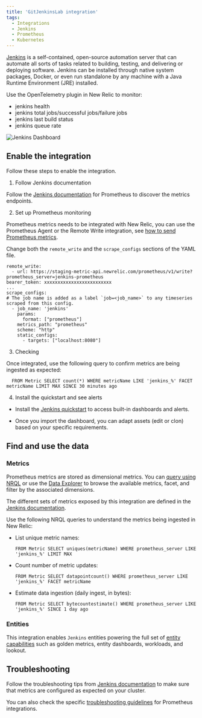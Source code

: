 ```yaml
---
title: 'GitJenkinsLab integration'
tags:
  - Integrations
  - Jenkins
  - Prometheus
  - Kubernetes
---
```



[Jenkins](https://www.jenkins.io/doc/) is a self-contained, open-source automation server that can automate all sorts of tasks related to building, testing, and delivering or deploying software. Jenkins can be installed through native system packages, Docker, or even run standalone by any machine with a Java Runtime Environment (JRE) installed.

Use the OpenTelemetry plugin in New Relic to monitor:

* jenkins health
* jenkins total jobs/successful jobs/failure jobs
* jenkins last build status
* jenkins queue rate

<img
  title="Jenkins Dashboard"
  alt="Jenkins Dashboard"
  src={kubernetesJenkinsDashboard}
/>

## Enable the integration

Follow these steps to enable the integration.

1. Follow Jenkins documentation

  Follow the [Jenkins documentation](https://plugins.jenkins.io/prometheus/) for Prometheus to discover the metrics endpoints.

2. Set up Prometheus monitoring

  Prometheus metrics needs to be integrated with New Relic, you can use the Prometheus Agent or the Remote Write integration, see [how to send Prometheus metrics](/docs/infrastructure/prometheus-integrations/get-started/send-prometheus-metric-data-new-relic/).

  Change both the `remote_write` and the `scrape_configs` sections of the YAML file.

  ```
  remote_write:
    - url: https://staging-metric-api.newrelic.com/prometheus/v1/write?prometheus_server=jenkins-prometheus
  bearer_token: xxxxxxxxxxxxxxxxxxxxxxxxx
  ...
  scrape_configs:
  # The job name is added as a label `job=<job_name>` to any timeseries scraped from this config.
    - job_name: 'jenkins'
      params:
        format: ["prometheus"]
      metrics_path: "prometheus"
      scheme: "http"
      static_configs:
        - targets: ["localhost:8080"]
  ```

3. Checking

  Once integrated, use the following query to confirm metrics are being ingested as expected:

  ```
    FROM Metric SELECT count(*) WHERE metricName LIKE 'jenkins_%' FACET metricName LIMIT MAX SINCE 30 minutes ago
  ```

4. Install the quickstart and see alerts

  * Install the [Jenkins quickstart](https://newrelic.com/instant-observability/jenkins) to access built-in dashboards and alerts. 

  * Once you import the dashboard, you can adapt assets (edit or clon) based on your specific requirements.

## Find and use the data

### Metrics

Prometheus metrics are stored as dimensional metrics. You can [query using NRQL](/docs/telemetry-data-platform/get-data/apis/query-metric-data-type/) or use the [Data Explorer](/docs/query-your-data/explore-query-data/browse-data/introduction-data-explorer/) to browse the available metrics, facet, and filter by the associated dimensions.

The different sets of metrics exposed by this integration are defined in the [Jenkins documentation](https://plugins.jenkins.io/prometheus/).

Use the following NRQL queries to understand the metrics being ingested in New Relic:

* List unique metric names:

  ```
  FROM Metric SELECT uniques(metricName) WHERE prometheus_server LIKE 'jenkins_%' LIMIT MAX
  ```

* Count number of metric updates:

  ```
  FROM Metric SELECT datapointcount() WHERE prometheus_server LIKE 'jenkins_%' FACET metricName
  ```

* Estimate data ingestion (daily ingest, in bytes):

	```
  FROM Metric SELECT bytecountestimate() WHERE prometheus_server LIKE 'jenkins_%' SINCE 1 day ago
  ```

### Entities

This integration enables `Jenkins` entities powering the full set of [entity capabilities](/docs/new-relic-solutions/new-relic-one/core-concepts/what-entity-new-relic/) such as golden metrics, entity dashboards, workloads, and lookout.

## Troubleshooting

Follow the troubleshooting tips from [Jenkins documentation](https://www.jenkins.io/doc/book/troubleshooting/) to make sure that metrics are configured as expected on your cluster.

You can also check the specific [troubleshooting guidelines](/docs/infrastructure/prometheus-integrations/troubleshooting/no-data-appears-prometheus-integration) for Prometheus integrations.